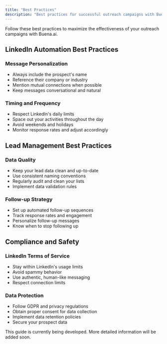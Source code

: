 ```yaml
---
title: "Best Practices"
description: "Best practices for successful outreach campaigns with Buena.ai"
---
```


Follow these best practices to maximize the effectiveness of your outreach campaigns with Buena.ai.

## LinkedIn Automation Best Practices

### Message Personalization

- Always include the prospect's name
- Reference their company or industry
- Mention mutual connections when possible
- Keep messages conversational and natural

### Timing and Frequency

- Respect LinkedIn's daily limits
- Space out your activities throughout the day
- Avoid weekends and holidays
- Monitor response rates and adjust accordingly

## Lead Management Best Practices

### Data Quality

- Keep your lead data clean and up-to-date
- Use consistent naming conventions
- Regularly audit and clean your lists
- Implement data validation rules

### Follow-up Strategy

- Set up automated follow-up sequences
- Track response rates and engagement
- Personalize follow-up messages
- Know when to stop following up

## Compliance and Safety

### LinkedIn Terms of Service

- Stay within LinkedIn's usage limits
- Avoid spammy behavior
- Use authentic, human-like messaging
- Respect connection limits

### Data Protection

- Follow GDPR and privacy regulations
- Obtain proper consent for data collection
- Implement data retention policies
- Secure your prospect data

<Info>
  This guide is currently being developed. More detailed information will be
  added soon.
</Info>

